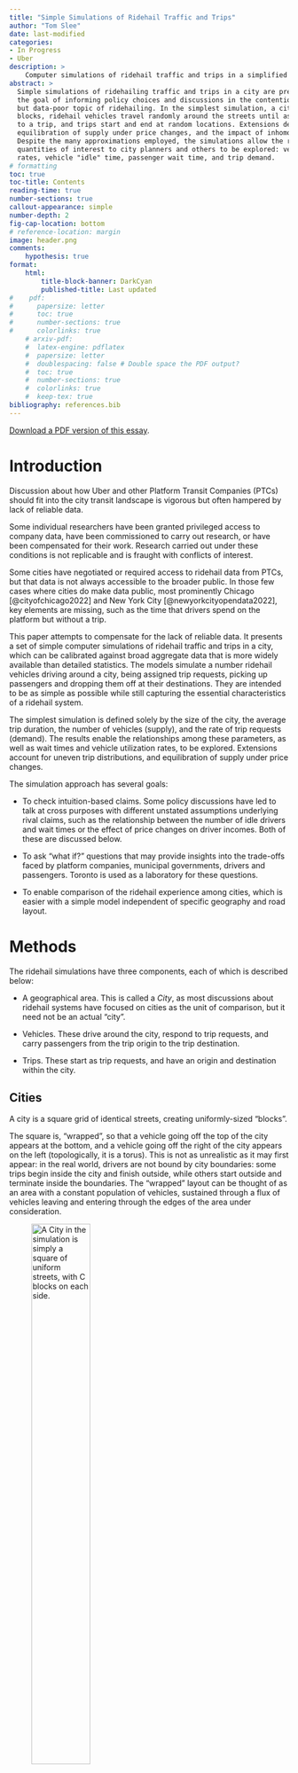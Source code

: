 ```yaml
---
title: "Simple Simulations of Ridehail Traffic and Trips"
author: "Tom Slee"
date: last-modified
categories:
- In Progress
- Uber
description: >
    Computer simulations of ridehail traffic and trips in a simplified city
abstract: >
  Simple simulations of ridehailing traffic and trips in a city are presented, with
  the goal of informing policy choices and discussions in the contentious 
  but data-poor topic of ridehailing. In the simplest simulation, a city is composed of a square grid of uniform 
  blocks, ridehail vehicles travel randomly around the streets until assigned 
  to a trip, and trips start and end at random locations. Extensions describe 
  equilibration of supply under price changes, and the impact of inhomogeneous demand. 
  Despite the many approximations employed, the simulations allow the relationships between 
  quantities of interest to city planners and others to be explored: vehicle utilization 
  rates, vehicle "idle" time, passenger wait time, and trip demand. 
# formatting
toc: true
toc-title: Contents
reading-time: true
number-sections: true
callout-appearance: simple
number-depth: 2
fig-cap-location: bottom
# reference-location: margin
image: header.png
comments:
    hypothesis: true
format:
    html:
        title-block-banner: DarkCyan
        published-title: Last updated
#    pdf: 
#      papersize: letter
#      toc: true
#      number-sections: true
#      colorlinks: true
    # arxiv-pdf: 
    #  latex-engine: pdflatex
    #  papersize: letter
    #  doublespacing: false # Double space the PDF output?
    #  toc: true
    #  number-sections: true
    #  colorlinks: true
    #  keep-tex: true
bibliography: references.bib
---
```


::: {.content-visible when-format="html"}
::: {.callout-note appearance="simple"}
[Download a PDF version of this essay](./ridehail.pdf).
:::
:::

# Introduction

Discussion about how Uber and other Platform Transit Companies (PTCs) should fit into the city transit landscape is vigorous but often hampered by lack of reliable data.

Some individual researchers have been granted privileged access to company data, have been commissioned to carry out research, or have been compensated for their work. Research carried out under these conditions is not replicable and is fraught with conflicts of interest.

Some cities have negotiated or required access to ridehail data from PTCs, but that data is not always accessible to the broader public. In those few cases where cities do make data public, most prominently Chicago [@cityofchicago2022] and New York City [@newyorkcityopendata2022], key elements are missing, such as the time that drivers spend on the platform but without a trip.

This paper attempts to compensate for the lack of reliable data. It presents a set of simple computer simulations of ridehail traffic and trips in a city, which can be calibrated against broad aggregate data that is more widely available than detailed statistics. The models simulate a number ridehail vehicles driving around a city, being assigned trip requests, picking up passengers and dropping them off at their destinations. They are intended to be as simple as possible while still capturing the essential characteristics of a ridehail system.

The simplest simulation is defined solely by the size of the city, the average trip duration, the number of vehicles (supply), and the rate of trip requests (demand). The results enable the relationships among these parameters, as well as wait times and vehicle utilization rates, to be explored. Extensions account for uneven trip distributions, and equilibration of supply under price changes.

The simulation approach has several goals:

-   To check intuition-based claims. Some policy discussions have led to talk at cross purposes with different unstated assumptions underlying rival claims, such as the relationship between the number of idle drivers and wait times or the effect of price changes on driver incomes. Both of these are discussed below.

-   To ask "what if?" questions that may provide insights into the trade-offs faced by platform companies, municipal governments, drivers and passengers. Toronto is used as a laboratory for these questions.

-   To enable comparison of the ridehail experience among cities, which is easier with a simple model independent of specific geography and road layout.

# Methods

The ridehail simulations have three components, each of which is described below:

-   A geographical area. This is called a *City*, as most discussions about ridehail systems have focused on cities as the unit of comparison, but it need not be an actual "city".

-   Vehicles. These drive around the city, respond to trip requests, and carry passengers from the trip origin to the trip destination.

-   Trips. These start as trip requests, and have an origin and destination within the city.

## Cities {#city}

A city is a square grid of identical streets, creating uniformly-sized "blocks".

The square is, "wrapped", so that a vehicle going off the top of the city appears at the bottom, and a vehicle going off the right of the city appears on the left (topologically, it is a torus). This is not as unrealistic as it may first appear: in the real world, drivers are not bound by city boundaries: some trips begin inside the city and finish outside, while others start outside and terminate inside the boundaries. The "wrapped" layout can be thought of as an area with a constant population of vehicles, sustained through a flux of vehicles leaving and entering through the edges of the area under consideration.

![A City in the simulation is simply a square of uniform streets, with C blocks on each side.](fig1.png){#fig-1 fig-align="center" width="50%"}

In this simplest model of a city, all locations are identical.

The unit of travel is a single block. A block may be thought of as a distance, a time, or a combination of the two. It is often taken as a minute of travel time, but this is not a requirement.

## Vehicles {#vehicles}

Vehicles all drive at the same constant speed, and each vehicle is always in one of three "phases", which are commonly used in discussions of ridehail systems.

-   In phase $P1$, the driver is logged into a ridehail app, their vehicle is available for the platform to assigned it to trips, but they do not have an assigned trip. In this phase the vehicle drives randomly around the city. Vehicles in *P1* are also sometimes called "idle" or "available" for trip requests.

-   In phase $P2$, the platform has assigned a vehicle to a trip, the vehicle has accepted the assignment, and it drives towards the trip origin by the shortest route to pick up the passenger. This route may involve going "off the edge" of the city and appearing at the opposite side. *P2* is sometimes called *en route* to picking up the passenger.

-   In phase $P3$, a vehicle has picked up one or more passengers and is driving by the shortest route to the destination.

Once a trip is complete, the vehicle returns to $P1$, waiting for the next trip request.

These phases are related to other terms common in the industry. The combination of $P1$ and $P2$ phases, when a driver has no passenger in the car, is sometimes referred to as *deadheading* time. The combination of $P2$ and $P3$ phases, when a driver is assigned to a trip (and is either *en route* or with a passenger), is sometimes called *engaged time*. Evaluated across the whole driver population, the proportion of time drivers spend in $P3$ is also called the *utilization rate* for the system. In this article, the proportion of time drivers spend in $P1$ is called the *excess supply* of the system.

## Trips {#trips}

Each trip has an *origin* and a *destination*. In the simplest simulation, each is chosen randomly from intersections in the city, except that the two locations cannot be the same.

From the passenger's point of view, trip time is in one of two phases: *waiting* or *traveling*. For randomly-selected trip origins and destinations, the average trip length $L$ in a city with $C$ blocks along each side is $C/2$.

The simulations focus entirely on "UberX-like" systems in which each vehicle takes only one trip at a time. The trip may represent one passenger or a group of passengers, but does not include "shared trips" with multiple stops, such as the Uber Pool service (now "UberX Share") where passengers request trips separately but share a vehicle for some portion of the trip. Ridehail operators have repeatedly tried to introduce such systems but, even before Covid, they made up a small portion of the total trips, and even when a passenger requested an "Uber Pool" trip they often ended up not sharing the vehicle [@policyinnovationtransportationservices2019].

The "wait time" used here ($W$) is the time between placing a trip request and setting off to the destination. This measure is different to that commonly used by Uber. With wait time defined as it is here, all the time of a trip (from request to arrival at the destination) is assigned to either waiting or travelling. For Uber, the wait time is the time elapsed until the driver appears at the location, but that leaves an unassigned "grey zone" period between driver arrival and the start of the trip, which may include time for the passenger to come out onto the street, time to find the vehicle (or for the driver to pick out the passenger), to possibly put luggage in the trunk, and to get in the vehicle. Uber currently (April 30, 2023) does not allow drivers to cancel a trip until they have waited 5 minutes,[@uberinc.2023] so this "grey zone" can be a substantial portion of the total trip time. Unless otherwise stated, "wait time" refers to the model-based time, not the Uber-reported time.

## Simulations {#the-simulation}

Each simulation is a sequence of moves. In each move, vehicles travel one block, from one intersection to the next. A typical move involves the following events:

-   Any new trip requests are generated.

-   Available vehicles are assigned to trips. The trip is assigned to the nearest available vehicle in $P1$, and if there are multiple vehicles at the same distance from the trip origin, one is selected at random. Vehicles always accept trip assignments.

-   Vehicles move from one intersection to the next. Each vehicle chooses a direction and moving a block to the next intersection. For vehicles in $P1$, the direction is random; for vehicles in $P2$ and $P3$, the direction is towards the trip origin or destination, as applicable.

-   Any trip that reaches its destination terminates.

![A city of 20 by 20 blocks, showing 160 vehicles (triangles) in phases $P1$ (red), $P2$ (orange), and $P3$ (green). The red diamonds are trip origins, and the green circles are trip destinations.](fig2.png){#fig-2 width="70%"}

@fig-2 illustrates a simulation in progress. At the end of each move, the simulation records and optionally plots the state of each vehicle and statistics about the overall system (fraction of vehicles in each phase, for example).

This framework is sufficient to simulate a city with a fixed supply of vehicles, and fixed demand (rate of requests). For some of the results below, this is all that is needed. For some other topics, the simulation has to be extended.

## Identities

With the trip and vehicle phases defined as they are here, there are two identities that are always obeyed by simulations that establish a steady state.

The first identity says that the time that vehicles spend with passengers on board is the same as the time that passengers spend riding in vehicles

$$
N \times P3 = D \times L
$$ {#eq-NP3}

where:

-   $N$ is the number of vehicles, which represents the supply of vehicles

-   $P3$ is the fraction of time vehicles have passengers

-   $D$ is the rate of trip requests, which represents the demand for trips

-   $L$ is the average trip duration.

A second identity says that, again as long as the system is in a steady state, the time vehicles spend *en route* to trip origins is the same as the time passengers spend waiting to be picked up.

$$
N \times P2 = D \times W
$$ {#eq-NP2}

where:

-   $P2$ is the fraction of time vehicles spend *en route* to picking up passengers

-   $W$ is the average wait time.

## Regions {#extensions}

The spirit of the simulations is to be as simple as possible, so that they can be calibrated using the very limited high-level public data available and so that they can be used comparatively. However, two extensions are necessary for some applications.

Many cities have a central "downtown" zone where the demand for ridehail traffic is high, surrounded by suburban areas where demand is lower. For example, 60% of trips in Metro Toronto originate within "Old Toronto" and East York, even though these two make up less than 20% of the total Metro area. This inhomogeneity is built into the model as two *zones*. A central zone has sides $C/2$ (so, one quarter of the city's area) and has a higher rate of trip requests than the surrounding area, as shown in @fig-3 below. The trip destinations remain randomly distributed around the whole city. With an inhomogeneity of zero, the central zone is the same as the rest, with an inhomogeneity of one all trip requests take place in the central zone. In this way, and in the spirit of keeping the model as simple and parsimonious as possible, a single inhomogeneity parameter between zero and one captures the two zones.

![The red dots show the origin of trips in a small "two-zone" city if eight blocks. The central area has a higher demand than outlying suburbs.](fig3.png){#fig-3 width="50%"}

The second extension, discussed in the section on Engaged Time standards below, is to allow vehicles to enter and leave the system in response to price and demand.

The use of random locations for trip destinations implies an average trip length of $C/2$ (regardless of inhomogeneity). To model an area where the average trip length may differ from this, a maximum trip length can be set, with trips distributed randomly over intersections within that distance.

## Implementations {#implementation}

The simulation is implemented in the Python programming language, and the code is available on GitHub at <https://github.com/tomslee/ridehail>. It can be run as a desktop application from a command line (tested on Windows and on Linux) and a subset can be explored more interactively online at <https://tomslee.github.io/ridehail/lab/>.

Simulations using the desktop application are controlled by a configuration file, which at its simplest specifies the size of the city (number of blocks on each side), the base demand rate (number of trip requests each move), and the number of vehicles. Currently there are almost 50 configuration parameters governing (beyond the basic simulation), logging, animation, sequence, equilibration, shocks and more.

A subset of the simulations is also available on the web at <https://tomslee.github.io/ridehail/lab/> , where the configuration is set in the browser. The simulations run in the browser (not at a server), using the Pyodide python distribution [@thepyodidedevelopmentteam2022], using the same underlying code as the desktop but with different configuration and animation options. The web site is currently a playground or laboratory, which allows experimentation but does not provide a way to save results. All results in this paper are taken from desktop simulations.

## Justifications

The simulations are obviously dramatic simplifications of reality. There is no treatment of cancelled trips, no distinctions among drivers, no consideration of information asymmetries and special driver incentives, or of many other factors that go to make up the complex world of ridehailing. The distribution of trip durations is roughly normal, which is different from the actual distribution. Most simulations are run with no account taken for different driver speed when idle compared to when engaged on a trip.

In some ways this oversimplification is a strength: there is so little public data available regarding the specifics of ridehail markets that any more complex model would be overfitted. Many published reports and papers have relied either on access to Uber's data or on driver surveys to collect data. The former has obvious conflict of interest problems and the latter is always going to be partial. The challenge, in fact, is to find enough reliable data to calibrate even this simplified model against reality.

A second benefit is that by having a small number of parameters we can address some of the questions asked in public and policy circles, which relate to overall gross features of the system. How does wait time depend on demand? What are the likely consequences of a price increase? More generally, how to the basic variables of the system affect each other. Finally, a simple model should allow comparison among cities, based on their values of the basic parameters.

# Ridehail in Toronto {#simulating-ridehail-in-toronto}

The ridehail market in Metropolitan Toronto was chosen as a test arena. The city has released important data in a 2019 study by the City of Toronto [@policyinnovationtransportationservices2019] and an update in 2021 [@policyinnovationtransportationservices2021], here called *Toronto 2019* and *Toronto 2021*, which provide a valuable set of high-level data that can help validate the simulation approach.

Metro Toronto has a population of 3 million people. It consists of the City of Toronto and surrounding urban areas (Scarborough, Etobicoke, York, East York, and North York and is intermediate in size between the old City of Toronto and the Greater Toronto Area (population 6 million). Metro Toronto (henceforth just "Toronto") has an area of 630 square kilometres. For the purposes of these simulations, Metro Toronto is considered as a square, with sides of 25 km and hence an area of 625 km\^2.

## Reference values

In *Toronto 2021*, the authors chose Thursday Feb 6, 2020 as a representative day to assess the overall state of ridehail in Toronto, pre-pandemic (p25). The first question we ask is: can the model reproduce important aspects of this day?

Although the date is now three years in the past, any reference to "Toronto" here implies "Toronto on February 6, 2020". Relevant statistics from this study are shown in @tbl-reference-values.

| Quantity                                        |             Value |
|-------------------------------------------------|------------------:|
| Trips completed (D)                             | 193,902 (135/min) |
| Average trip length (L)                         |            8.13km |
| Average vehicle speed (v)                       |           31 km/h |
| Percent of time: Period 1 (available for trip)  |             40.5% |
| Percent of time: Period 2 (en-route to pick-up) |             11.2% |
| Percent of time: Period 3 (with passenger)      |             48.3% |
| Active vehicles per hour                        |              6200 |

: Statistics for Uber trips in Toronto on Feb 6, 2020. The values come from the City of Toronto study on platform transit companies. The average vehicle speed comes from correspondence with the authors. {#tbl-reference-values}

There is a regular churn of active vehicles, so the reported number of active vehicles, which is the total number recorded in a given hour, overestimates the number on the streets at any one time. Using the distribution of vehicle hours from the *Toronto 2021* report suggests that 40% of all vehicles will leave during any given hour. To maintain a steady volume of traffic a corresponding number will enter. The number of active vehicles at any one time is therefore more like 6200 \* 100 / 140 = 4400.

We demand that the numbers fit @eq-NP3. After these adjustments we take the values in @tbl-reference-2 as reference values:

| Quantity                                                   | Symbol  |          Value |
|------------------------------------------------------------|:-------:|---------------:|
| Average number of active vehicles                          |   $N$   |           4500 |
| Demand (trip requests per minute)                          |   $D$   | 135 per minute |
| Average trip duration                                      |   $L$   |     16 minutes |
| Percent of time: Period 1 (available for trip)             |  $P1$   |          40.5% |
| Percent of Percent of time: Period 2 (en-route to pick-up) |  $P2$   |          11.2% |
| Percent of time: Period 3 (with passenger)                 |  $P3$   |          48.3% |
| Average wait time                                          |   $W$   |    3.7 minutes |
| Average wait fraction                                      | $W / L$ |           0.23 |

: Reference values for an average hour of ridehail traffic in Toronto on Feb 6, 2020. {#tbl-reference-2}

## Calibration I: supply, demand, and utilization rate

At 31 km/hour, it takes 48 minutes to cross the city. In the simulation Toronto is represented as a 48 by 48 grid, so that each block represents a minute of travel. Trips start and finish at random locations but with a maximum duration of 32 minutes, which yields an average duration of 16 minutes to match the observed duration. The demand for trips was fixed at the observed average value of 135 trips per minute.

![First calibration of Toronto ridehail simulation: homogeneous model](toronto_calibration_homogeneous.png){#fig-toronto-homogeneous}

@fig-toronto-homogeneous shows the results of a sequence of simulations, in which the number of vehicles $N$ is varied from 2000 to 7,000. For each value of $N$, a simulation of 500 blocks duration was carried out, with the results averaged over the final 100 blocks. The time for each simulation depends on the number of vehicles: for 5000 vehicles the simulation takes about 15 minutes on a Dell XPS 13 9380 laptop. The first result is that this simplified model can simulate an environment the scale of Toronto on a single laptop computer.

At low vehicle counts, there are too few vehicles to sustain a steady state. Vehicles are busy all the time ($P1 = 0$), trip requests go unanswered for longer and longer (the wait fraction $W$ is literally off the chart. Things fall apart: the drivers cannot keep up with the requests.

At vehicle counts above 3000, the drivers can keep up with requests and the system achieves a steady state. As $N$ is increased further, the utilization rate $P3$ falls and the excess capacity $P1$ rises, as more vehicles compete for the available trips. The wait time $W$ decreases as the number of vehicles increases, but is a small fraction of the trip duration even at 3000 vehicles, and the dispatch time $P2$ is correspondingly low.

This model correctly reproduces the $P3$ value of 0.48 with a supply of $N = 4500$ vehicles. In some ways this is just a check that eliminates some bugs: the identity is satisfied by any steady-state behavior, regardless of geometry. The chart confirms that the utilization rate depends solely on vehicle supply $N$, trip demand $D$, and trip duration $L$, but not on finer features of the city geography.

## Calibration II: wait times and dispatch times

The homogeneous model of Toronto, with trip origins and destinations distributed randomly over the whole city, delivers the correct ratio of $P3$ to $N$. However, the homogeneous model underestimates dispatch time $P2$ and wait time $W$ compared to the observed values. Identity II fixes the $W/P2$ ratio, but not the absolute value of either of those quantities. To get this value correct we must allow inhomogeneity of trip distributions.

![Second step of Toronto ridehail calibration: wait times and inhomogeneity](toronto_calibration_inhomogeneous.png){#fig-inhomog}

@fig-inhomog shows the vehicle phases as a function of inhomogeneity, using the fixed demand of 135 trips per minute and a fixed supply of 4500 vehicles derived from @fig-toronto-homogeneous. The Figure shows that the utilization rate $P3$ is independent of inhomogeneity, as expected, while the other values change. An inhomogeneity of 0.4 reproduces the observed values of $P2$ and $W$, and hence $P1$, completing the essential descriptive statistics of Toronto's ridehail market.

An inhomogeneity of 0.4 means that 60% of trip origins are distributed randomly over the entire city, while 40% are constrained to within the central square, of size $C/2 \times C/2$. Hence, 55% of all trips start in the central "downtown area". This corresponds roughly to the old City of Toronto (reference needed for travel times).

## Application I: wait times and excess capacity

@fig-toronto-final shows simulations for the calibrated Metro Toronto model, with varying numbers of vehicles $N$ from 2000 to 7000. The actual number on Feb 6, 2020 was $N=4500$, as discussed above.

![How things depend on vehicle count](toronto_vehicle_count.png){#fig-toronto-final}

The model makes explicit and quantitative the trade-off between short wait times and additional vehicles on the streets. @fig-toronto-final shows that a decrease in wait times of one minute (from 4.2 to 3.2 minutes, or $W$ = 0.26 to 0.20, bracketing the observed average of 3.7 minutes), at a fixed demand of 135 trips per minute, adds approximately 1500 vehicles to the streets (from 3800 to 5300) with attendant congestion and pollution.

## Application II: demand and utilization rates

In 2017, the New York Times published a story that highlighted the tradeoff between wait times and utilization rates, including an animation that inspired the model presented here [@scheiber2017]. Uber responded with a blog post claiming that the story missed the effect of demand: that with additional demand, both wait times and utilization rates could increase in a virtuous cycle. While Uber provided charts to back up the claim, they noticeably lacked any numbers on the Y axes. Since that time, there has been little discussion of the claim.

![The number of vehicles $N$ and utilization rate $P3$ required to support a wait time of 3.7 minutes ($W =0.23$). While the utilization rate ($P3$) does increase with demand, the improvements level off at levels of demand far below the current Toronto level of 135 requests per minute. Meanwhile, the number of vehicles required keeps growing linearly (purple line: different axis).](wait_times.png){#fig-fixed-wait-time width="100%"}

| City          | Year  | Time or distance? | Utilization rate |
|---------------|-------|-------------------|-----------------:|
| Chicago       | 2015  | Distance          |              59% |
| Chicago       | 2019  | Distance          |              55% |
| Boston        | 2016  | Time              |              47% |
| Boston        | 2019  | Distance          |              55% |
| Los Angeles   | 2016  | Time              |              42% |
| Los Angeles   | 2019  | Distance          |              60% |
| New York City | 2016  | Time              |              51% |
| New York City | 2017  | Distance          |              59% |
| San Francisco | 2016  | Time              |              55% |
| San Francisco | 2017  | Distance          |              67% |
| San Francisco | 2019  | Distance          |              64% |
| Seattle       | 2016  | Time              |              44% |
| Seattle       | 2019  | Distance          |              53% |
| Seattle       | 2020a | Time              |              60% |
| Seattle       | 2020b | Time              |              51% |
| Washington DC | 2019  | Distance          |              55% |

: Utilization rates for Uber in USA cities. Rates measured by distance will be higher than those measured by time as drivers cover more distance in a given time when engaged in a trip. 2019 values are from an Uber-commissioned report [@balding2019]; 2017 values from a report by Bruce Schaller [@schaller2017], and 2015 values from an NBER report by [@cramer2016]. The 2020 values for Seattle come from reports by [@hyman2020] and by [@parrott2020]. {#tbl-utilization}

@fig-fixed-wait-time shows the utilization rates and vehicle counts required to sustain a 3.7 minute wait time $W$ in Toronto, and sheds some light on Uber's counter-claim. As Uber claimed, an increase in demand does increase vehicle utilization even at a constant wait time. However, that utilization increase fades away at higher demand rates. As a result, even if the trip volume in Toronto were to increase to 200,000 per day (a 50% increase over the pre-pandemic numbers), the utilization rate would still increase to only 54% if wait time were kept at the same value.

As @tbl-utilization shows, other cities have utilization rates (by time) of 50 to 60% , with New York City and San Francisco as outliers. Toronto has a level of demand that is lower than Chicago, which may provide a reasonable upper bound to what can be expected of around 60%.

There are two ways that utilization rates may exceed these estimates. The first is for the number of drivers to be limited, so that wait times are longer. The second is for trips to concentrate even more heavily into the high traffic central zone. But this central core is well served by mass transit, and any gain in ridehail trips would be achieved by taking riders away from mass transit and putting them in cars [@young2020], adding to problems of congestion [@erhardt2019].

Without these changes, the ridehail system has at least 40% excess capacity (vehicles not engaged in driving passengers or en route to pick passengers). There is no efficient solution to emissions through ride hailing.

# Equilibration

A distinguishing feature of the gig economy model is that, once drivers are signed up to the platform, they control their hours of work: they are generally free to start or stop work simply by logging in or out from the application. The platforms' ability to expand or shrink the supply of drivers in response to demand, whether in the short term ("surge pricing" and its descendants) or in the longer term through changes in commission and incentives, has been central to their success. The ridehail simulation has been extended to accommodate entry and exit.

Using the model to make quantitative predictions of ridehail system behaviour would require more data than is publicly available. At this point, the equilibration serves mainly as a pedagogical tool to illustrate the interdependencies between the different facets of ridehail markets.

## An equilibration model

A simplified formula for average net driver income $I$ is as follows:

$$
I = I_0 - c
  = P3 \cdot p \cdot (1 - m) - c
$$ {#eq-income}

where:

-   $I_0$ is gross income

-   $p$ is the price of a trip (fare per block)

-   $m$ is the platform commission, as a fraction of the fare

-   $c$ is the marginal cost of operating the vehicle

If the average net income is above a threshold $w_0$, called the *reservation wage*, then there is money to be made and vehicles will enter the market. If the average net income is below the reservation wage, some vehicles will leave. The reservation wage is determined by external factors such as the state of the labour market, which determines what other options are open to drivers apart from ridehail and hence how much they have to earn in order to find ridehail worthwhile.

If vehicles enter, the additional supply of drivers provides additional competition for the available rides, the utilization rate $P3$ falls, and so the average income also falls. If vehicles leave, there is less competition for the available rides, the utilization rate and average income increase. When the average income matches the reservation wage, the system is at equilibrium.

Vehicles entering and leaving the arena looks like a dynamic process, but there is no attempt to model time in the approach to equilibrium. The rate at which vehicles enter and leave is set purely for convenience. In principle, the parameters could be set to describe short term (surge pricing) or longer term equilibration (drivers deciding to sign up to the platform or leaving it).

# Discussion

## Psychological tricks and opacity

## Costs and driver pay

# Conclusions

The simple simulation of a ridehail system may provide

# References
